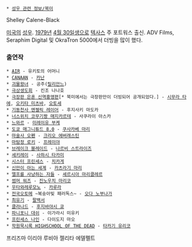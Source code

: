  * [[성우 관련 정보/북미]]

Shelley Calene-Black

[[미국]]의 [[성우]]. [[1979년]] [[4월 30일]]생으로 [[텍사스]] 주 포트워스 출신. ADV Films, Seraphim Digital 및 OkraTron 5000에서 더빙을 많이 했다.

=== 출연작 ===
 * [[AIR]] - 유키토의 어머니
 * [[CANAAN]] - [[카난(CANAAN)|카난]]
 * [[괴물왕녀]] - 공주([[릴리안느]])
 * [[극상생도회]] - 킨조 나나호
 * [[극장판 은혼 신역홍앵편]][* 북미에서는 극장판만이 더빙되어 공개되었다.] - [[시무라 타에]], [[오키타 미츠바]], [[오토세]]
 * [[기동천사 엔젤릭 레이어]] - 후지사키 마도카
 * [[너스위치 코무기짱 매지카르테]] - 사쿠라이 아스카
 * [[느와르]] - [[미레이유 부케]]
 * [[도쿄 매그니튜드 8.0]] - [[쿠사카베 마리]]
 * [[마술사 오펜]] - [[크리오 에버래스틴]]
 * [[마탐정 로키]] - [[프레이야]]
 * [[브레이크 블레이드]] - [[나르비 스트라이즈]]
 * [[세키레이]] - [[사하시 타카미]]
 * [[시스터 프린세스]] - [[치카게(시스터 프린세스)|치카게]]
 * [[신만이 아는 세계]] - [[카츠라기 마리]]
 * [[엘프사냥꾼|엘프를 사냥하는 자들]] - [[세르시아 마리클레르]]
 * [[썸머 워즈]] - [[진노우치 마리코]]
 * [[우타와레루모노]] - [[카루라]]
 * [[전국오토메]] ~복숭아빛 패러독스~ - [[오다 노부나가]]
 * [[최유기]] - [[팔백서]]
 * [[클라나드]] - [[후지바야시 쿄]]
 * [[파니포니 대쉬]] - 이가라시 미유키
 * [[프린세스 나인]] - 다이도지 마오
 * [[학원묵시록 HIGHSCHOOL OF THE DEAD]] - [[타카기 유리코]]
프리즈마 이리야 루비아 젤리타 에델펠트
